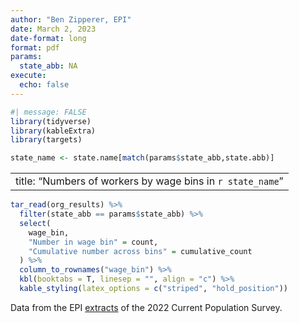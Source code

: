 ```yaml
---
author: "Ben Zipperer, EPI"
date: March 2, 2023
date-format: long
format: pdf
params:
  state_abb: NA
execute:
  echo: false
---
```

```r
#| message: FALSE
library(tidyverse)
library(kableExtra)
library(targets)

state_name <- state.name[match(params$state_abb,state.abb)]
```

---
title: "Numbers of workers by wage bins in `r state_name`"
---

```r
tar_read(org_results) %>% 
  filter(state_abb == params$state_abb) %>% 
  select(
    wage_bin, 
    "Number in wage bin" = count, 
    "Cumulative number across bins" = cumulative_count
  ) %>% 
  column_to_rownames("wage_bin") %>% 
  kbl(booktabs = T, linesep = "", align = "c") %>% 
  kable_styling(latex_options = c("striped", "hold_position")) 
```

Data from the EPI [extracts](https://microdata.epi.org) of the 2022 Current Population Survey.